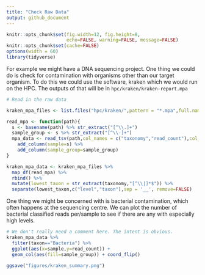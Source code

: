 ```yaml
---
title: "Check Raw Data"
output: github_document
---
```


```r
knitr::opts_chunk$set(fig.width=12, fig.height=8,
                      echo=FALSE, warning=FALSE, message=FALSE)
knitr::opts_chunk$set(cache=FALSE)
options(width = 60)
library(tidyverse)
```

For example we might have a DNA sequencing project.  One thing we could do is check for contamination with organisms other than our target organism.  To do this we could use the software, kraken which we would run on the HPC.  The outputs of that will be in `hpc/kraken/kraken-report.mpa`

```r
# Read in the raw data

kraken_mpa_files <- list.files("hpc/kraken/",pattern = "*.mpa",full.names = TRUE)

read_mpa <- function(path){
  s <- basename(path) %>% str_extract("[^\\.]+")
  sample_group <- s %>% str_extract("[^\\-]+")
  mpa_data <- read_tsv(path,col_names = c("taxonomy","read_count"),col_types = cols()) %>% 
    add_column(sample=s) %>% 
    add_column(sample_group=sample_group)
}

kraken_mpa_data <- kraken_mpa_files %>% 
  map_df(read_mpa) %>% 
  rbind() %>% 
  mutate(lowest_taxon = str_extract(taxonomy,"[^\\|]*$")) %>% 
  separate(lowest_taxon,c("level","taxon"),sep = '__', remove=FALSE)
```

One thing we might be concerned with is bacterial contamination, which often happens at the sequencing centre.  We can plot the number of bacterial classified reads per/sample to see if there are any with especially high levels.

```r
# We don't really need a comment here. The intent is obvious.
kraken_mpa_data %>% 
  filter(taxon=="Bacteria") %>% 
  ggplot(aes(x=sample,y=read_count)) + 
  geom_col(aes(fill=sample_group)) + coord_flip()

ggsave("figures/kraken_summary.png")
```